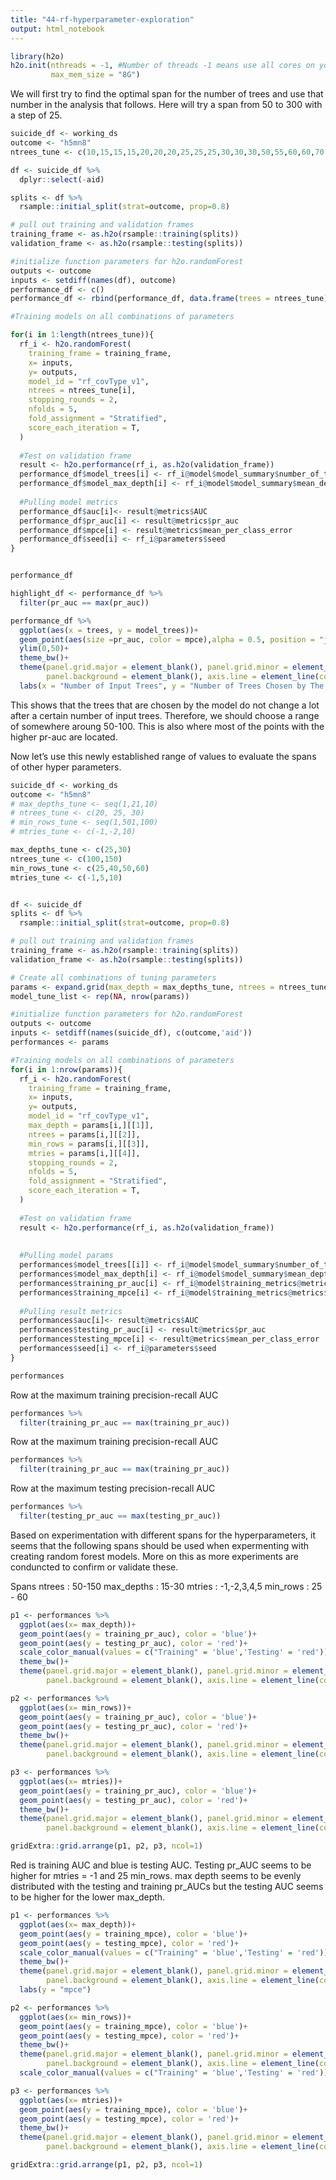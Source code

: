 ```yaml
---
title: "44-rf-hyperparameter-exploration"
output: html_notebook
---
```


```r
library(h2o)
h2o.init(nthreads = -1, #Number of threads -1 means use all cores on your machine
         max_mem_size = "8G") 
```

We will first try to find the optimal span for the number of trees and use that number in the analysis that follows.
Here will try a span from 50 to 300 with a step of 25. 
```r
suicide_df <- working_ds
outcome <- "h5mn8"
ntrees_tune <- c(10,15,15,15,20,20,20,25,25,25,30,30,30,50,55,60,60,70,80,90,100,125,150,175,200,225,250,250,275,300)

df <- suicide_df %>% 
  dplyr::select(-aid)

splits <- df %>%
  rsample::initial_split(strat=outcome, prop=0.8)

# pull out training and validation frames
training_frame <- as.h2o(rsample::training(splits))
validation_frame <- as.h2o(rsample::testing(splits))

#initialize function parameters for h2o.randomForest
outputs <- outcome
inputs <- setdiff(names(df), outcome)
performance_df <- c()
performance_df <- rbind(performance_df, data.frame(trees = ntrees_tune))

#Training models on all combinations of parameters

for(i in 1:length(ntrees_tune)){
  rf_i <- h2o.randomForest(
    training_frame = training_frame,
    x= inputs,
    y= outputs, 
    model_id = "rf_covType_v1",
    ntrees = ntrees_tune[i],
    stopping_rounds = 2,
    nfolds = 5,
    fold_assignment = "Stratified",
    score_each_iteration = T,
  )
  
  #Test on validation frame
  result <- h2o.performance(rf_i, as.h2o(validation_frame))
  performance_df$model_trees[i] <- rf_i@model$model_summary$number_of_trees
  performance_df$model_max_depth[i] <- rf_i@model$model_summary$mean_depth
  
  #Pulling model metrics
  performance_df$auc[i]<- result@metrics$AUC
  performance_df$pr_auc[i] <- result@metrics$pr_auc
  performance_df$mpce[i] <- result@metrics$mean_per_class_error
  performance_df$seed[i] <- rf_i@parameters$seed
}


performance_df
```
```r

highlight_df <- performance_df %>% 
  filter(pr_auc == max(pr_auc))

performance_df %>% 
  ggplot(aes(x = trees, y = model_trees))+
  geom_point(aes(size =pr_auc, color = mpce),alpha = 0.5, position = "jitter")+
  ylim(0,50)+
  theme_bw()+
  theme(panel.grid.major = element_blank(), panel.grid.minor = element_blank(),
        panel.background = element_blank(), axis.line = element_line(colour = "black"), panel.border = element_blank())+
  labs(x = "Number of Input Trees", y = "Number of Trees Chosen by The Model")

```

This shows that the trees that are chosen by the model do not change a lot after a certain number of input trees. Therefore, we should choose a range of somewhere aroung 50-100. This is also where most of the points with the higher pr-auc are located. 


Now let's use this newly established range of values to evaluate the spans of other hyper parameters. 
```r

suicide_df <- working_ds
outcome <- "h5mn8"
# max_depths_tune <- seq(1,21,10)
# ntrees_tune <- c(20, 25, 30)
# min_rows_tune <- seq(1,501,100)
# mtries_tune <- c(-1,-2,10)

max_depths_tune <- c(25,30)
ntrees_tune <- c(100,150)
min_rows_tune <- c(25,40,50,60)
mtries_tune <- c(-1,5,10)


df <- suicide_df
splits <- df %>%
  rsample::initial_split(strat=outcome, prop=0.8)

# pull out training and validation frames
training_frame <- as.h2o(rsample::training(splits))
validation_frame <- as.h2o(rsample::testing(splits))

# Create all combinations of tuning parameters
params <- expand.grid(max_depth = max_depths_tune, ntrees = ntrees_tune, min_rows = min_rows_tune, mtries = mtries_tune)
model_tune_list <- rep(NA, nrow(params))

#initialize function parameters for h2o.randomForest
outputs <- outcome
inputs <- setdiff(names(suicide_df), c(outcome,'aid'))
performances <- params

#Training models on all combinations of parameters
for(i in 1:nrow(params)){
  rf_i <- h2o.randomForest(
    training_frame = training_frame,
    x= inputs,
    y= outputs, 
    model_id = "rf_covType_v1",
    max_depth = params[i,][[1]],
    ntrees = params[i,][[2]],
    min_rows = params[i,][[3]],
    mtries = params[i,][[4]],
    stopping_rounds = 2,
    nfolds = 5,
    fold_assignment = "Stratified",
    score_each_iteration = T,
  )
  
  #Test on validation frame
  result <- h2o.performance(rf_i, as.h2o(validation_frame))
  
  
  #Pulling model params
  performances$model_trees[[i]] <- rf_i@model$model_summary$number_of_trees
  performances$model_max_depth[i] <- rf_i@model$model_summary$mean_depth
  performances$training_pr_auc[i] <- rf_i@model$training_metrics@metrics$pr_auc
  performances$training_mpce[i] <- rf_i@model$training_metrics@metrics$mean_per_class_error
  
  #Pulling result metrics
  performances$auc[i]<- result@metrics$AUC
  performances$testing_pr_auc[i] <- result@metrics$pr_auc
  performances$testing_mpce[i] <- result@metrics$mean_per_class_error
  performances$seed[i] <- rf_i@parameters$seed
}

performances
```

Row at the maximum training precision-recall AUC
```r
performances %>% 
  filter(training_pr_auc == max(training_pr_auc))
```

Row at the maximum training precision-recall AUC
```r
performances %>% 
  filter(training_pr_auc == max(training_pr_auc))
```



Row at the maximum testing precision-recall AUC
```r
performances %>% 
  filter(testing_pr_auc == max(testing_pr_auc))
```
Based on experimentation with different spans for the hyperparameters, it seems that the following spans should be used when expermenting with creating random forest models. More on this as more experiments are conduncted to confirm or validate these. 

Spans
  ntrees  : 50-150
  max_depths : 15-30
  mtries : -1,-2,3,4,5
  min_rows : 25 - 60




```r
p1 <- performances %>% 
  ggplot(aes(x= max_depth))+
  geom_point(aes(y = training_pr_auc), color = 'blue')+
  geom_point(aes(y = testing_pr_auc), color = 'red')+
  scale_color_manual(values = c("Training" = 'blue','Testing' = 'red'))+
  theme_bw()+
  theme(panel.grid.major = element_blank(), panel.grid.minor = element_blank(),
        panel.background = element_blank(), axis.line = element_line(colour = "black"), panel.border = element_blank())+labs(y = "pr_auc")

p2 <- performances %>% 
  ggplot(aes(x= min_rows))+
  geom_point(aes(y = training_pr_auc), color = 'blue')+
  geom_point(aes(y = testing_pr_auc), color = 'red')+
  theme_bw()+
  theme(panel.grid.major = element_blank(), panel.grid.minor = element_blank(),
        panel.background = element_blank(), axis.line = element_line(colour = "black"), panel.border = element_blank())+labs(y = "pr_auc")

p3 <- performances %>% 
  ggplot(aes(x= mtries))+
  geom_point(aes(y = training_pr_auc), color = 'blue')+
  geom_point(aes(y = testing_pr_auc), color = 'red')+
  theme_bw()+
  theme(panel.grid.major = element_blank(), panel.grid.minor = element_blank(),
        panel.background = element_blank(), axis.line = element_line(colour = "black"), panel.border = element_blank())+labs(y = "pr_auc")

gridExtra::grid.arrange(p1, p2, p3, ncol=1)
```
Red is training AUC and blue is testing AUC. Testing pr_AUC seems to be higher for mtries = -1 and 25 min_rows. max depth seems to be evenly distributed with the testing and training pr_AUCs but the testing AUC seems to be higher for the lower max_depth. 

```r
p1 <- performances %>% 
  ggplot(aes(x= max_depth))+
  geom_point(aes(y = training_mpce), color = 'blue')+
  geom_point(aes(y = testing_mpce), color = 'red')+
  scale_color_manual(values = c("Training" = 'blue','Testing' = 'red'))+
  theme_bw()+
  theme(panel.grid.major = element_blank(), panel.grid.minor = element_blank(),
        panel.background = element_blank(), axis.line = element_line(colour = "black"), panel.border = element_blank())+
  labs(y = "mpce")

p2 <- performances %>% 
  ggplot(aes(x= min_rows))+
  geom_point(aes(y = training_mpce), color = 'blue')+
  geom_point(aes(y = testing_mpce), color = 'red')+
  theme_bw()+
  theme(panel.grid.major = element_blank(), panel.grid.minor = element_blank(),
        panel.background = element_blank(), axis.line = element_line(colour = "black"), panel.border = element_blank())+
  scale_color_manual(values = c("Training" = 'blue','Testing' = 'red'))+labs(y = "mpce")

p3 <- performances %>% 
  ggplot(aes(x= mtries))+
  geom_point(aes(y = training_mpce), color = 'blue')+
  geom_point(aes(y = testing_mpce), color = 'red')+
  theme_bw()+
  theme(panel.grid.major = element_blank(), panel.grid.minor = element_blank(),
        panel.background = element_blank(), axis.line = element_line(colour = "black"), panel.border = element_blank())+labs(y = "mpce")

gridExtra::grid.arrange(p1, p2, p3, ncol=1)
```


